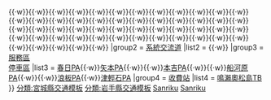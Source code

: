 {{Navbox
|name = 三陸自動車道
|title = {{Ja Exp Route Sign|E6}}/{{Ja Exp Route Sign|E45}} [[三陸自動車道]]
|titlestyle = border-left:3em solid {{{路線色1|#393}}}; border-right:3em solid {{{路線色2|#007d18}}}; background-color:#dfd;
|groupstyle = background-color:#dfd;
|group1 = [[交流道]]<br />[[智慧型交流道]]
|list1 = {{IC|仙台港北|1|[[仙台東部道路]]}}{{·w}}{{IC|多賀城|1-1}}{{·w}}{{IC|利府鹽釜|3}}{{·w}}{{IC|利府中|4}}{{·w}}{{IC|松島海岸|5}}{{·w}}{{IC|松島大鄉|6}}{{·w}}{{IC|松島北|7}}{{·w}}{{IC|鳴瀨奧松島|8}}{{·w}}{{IC|矢本|9}}{{·w}}{{IC|石卷港|10}}{{·w}}{{IC|石卷河南|11}}{{·w}}{{IC|石卷女川|11-1}}{{·w}}{{IC|河北|12}}{{·w}}{{IC|桃生豐里|13}}{{·w}}{{IC|桃生津山|14}}{{·w}}{{IC|登米|15}}{{·w}}{{IC|登米東和|16}}{{·w}}{{IC|三瀧堂|16-1}}{{·w}}{{IC|志津川|17}}{{·w}}{{IC|南三陸海岸|18}}{{·w}}{{IC|歌津|19}}{{·w}}{{IC|歌津北|20}}{{·w}}{{IC|小泉海岸|21}}{{·w}}{{IC|本吉津谷|22}}{{·w}}{{IC|大谷海岸|23}}{{·w}}{{IC|岩井崎|23-1}}{{·w}}{{IC|氣仙沼中央|24}}{{·w}}{{事業中|{{IC|氣仙沼港}}}}{{·w}}{{事業中|{{IC|大島}}}}{{·w}}{{事業中|{{IC|氣仙沼北}}}}{{·w}}{{IC|唐桑南|28}}{{·w}}{{IC|唐桑小原木|29}}{{·w}}{{IC|陸前高田長部|30}}{{·w}}{{IC|陸前高田|31}}{{·w}}{{IC|通岡|32}}{{·w}}{{IC|大船渡碁石海岸|33}}{{·w}}{{IC|大船渡|34}}{{·w}}{{IC|大船渡北|35}}{{·w}}{{IC|三陸|36}}{{·w}}{{IC|吉濱|37}}{{·w}}{{IC|釜石南|38}}{{·w}}{{IC|釜石唐丹|39}}{{·w}}{{IC|釜石中央|41}}{{·w}}{{IC|釜石兩石|42}}{{·w}}{{IC|釜石北|43}}{{·w}}{{IC|大槌|44}}{{·w}}{{IC|山田南|45}}{{·w}}{{IC|山田|4=交流道 (岩手縣)|46}}{{·w}}{{IC|山田北|47}}{{·w}}{{IC|宮古南|48}}{{·w}}{{IC|宮古中央|49}}{{·w}}{{事業中|{{IC|宮古北}}}}{{·w}}{{事業中|{{IC|田老南}}}}{{·w}}{{IC|田老真崎海岸|52}}{{·w}}{{IC|田老北|53|{{link-ja|三陸北縱貫道路|三陸北縦貫道路}}}}
|group2 = [[系統交流道]]
|list2 = {{JCT|利府|2|[[仙台北部道路]]}}{{·w}}{{JCT|釜石|40|{{自動車道|釜石}}}}
|group3 = [[服務區 (公路)|服務區]]<br />[[服務區 (公路)|停車區]]
|list3 = [[春日停车区|春日PA]]{{·w}}[[矢本停车区|矢本PA]]{{·w}}{{link-ja|道之驛三瀧堂|道の駅三滝堂}}{{·w}}[[本吉停车区|本吉PA]]{{·w}}{{事業中|唐桑大澤PA}}{{·w}}[[船河原停车区|船河原PA]]{{·w}}{{link-ja|道之驛三陸|道の駅さんりく}}{{·w}}[[浪板停车区|浪板PA]]{{·w}}[[津輕石停车区|津輕石PA]]
|group4 = [[收費站]]
|list4 = [[鳴瀨奧松島交流道|鳴瀨奧松島TB]]
}}
<noinclude>
[[分類:宮城縣交通模板]]
[[分類:岩手縣交通模板]]
[[分類:東日本高速公路模板|Sanriku]]
[[分類:日本其他快速道路模板|Sanriku]]
</noinclude>